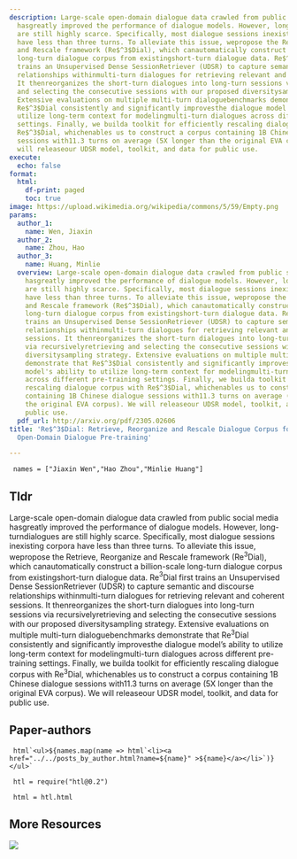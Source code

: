 ```yaml
---
description: Large-scale open-domain dialogue data crawled from public social media
  hasgreatly improved the performance of dialogue models. However, long-turndialogues
  are still highly scarce. Specifically, most dialogue sessions inexisting corpora
  have less than three turns. To alleviate this issue, wepropose the Retrieve, Reorganize
  and Rescale framework (Re$^3$Dial), which canautomatically construct a billion-scale
  long-turn dialogue corpus from existingshort-turn dialogue data. Re$^3$Dial first
  trains an Unsupervised Dense SessionRetriever (UDSR) to capture semantic and discourse
  relationships withinmulti-turn dialogues for retrieving relevant and coherent sessions.
  It thenreorganizes the short-turn dialogues into long-turn sessions via recursivelyretrieving
  and selecting the consecutive sessions with our proposed diversitysampling strategy.
  Extensive evaluations on multiple multi-turn dialoguebenchmarks demonstrate that
  Re$^3$Dial consistently and significantly improvesthe dialogue model's ability to
  utilize long-term context for modelingmulti-turn dialogues across different pre-training
  settings. Finally, we builda toolkit for efficiently rescaling dialogue corpus with
  Re$^3$Dial, whichenables us to construct a corpus containing 1B Chinese dialogue
  sessions with11.3 turns on average (5X longer than the original EVA corpus). We
  will releaseour UDSR model, toolkit, and data for public use.
execute:
  echo: false
format:
  html:
    df-print: paged
    toc: true
image: https://upload.wikimedia.org/wikipedia/commons/5/59/Empty.png
params:
  author_1:
    name: Wen, Jiaxin
  author_2:
    name: Zhou, Hao
  author_3:
    name: Huang, Minlie
  overview: Large-scale open-domain dialogue data crawled from public social media
    hasgreatly improved the performance of dialogue models. However, long-turndialogues
    are still highly scarce. Specifically, most dialogue sessions inexisting corpora
    have less than three turns. To alleviate this issue, wepropose the Retrieve, Reorganize
    and Rescale framework (Re$^3$Dial), which canautomatically construct a billion-scale
    long-turn dialogue corpus from existingshort-turn dialogue data. Re$^3$Dial first
    trains an Unsupervised Dense SessionRetriever (UDSR) to capture semantic and discourse
    relationships withinmulti-turn dialogues for retrieving relevant and coherent
    sessions. It thenreorganizes the short-turn dialogues into long-turn sessions
    via recursivelyretrieving and selecting the consecutive sessions with our proposed
    diversitysampling strategy. Extensive evaluations on multiple multi-turn dialoguebenchmarks
    demonstrate that Re$^3$Dial consistently and significantly improvesthe dialogue
    model's ability to utilize long-term context for modelingmulti-turn dialogues
    across different pre-training settings. Finally, we builda toolkit for efficiently
    rescaling dialogue corpus with Re$^3$Dial, whichenables us to construct a corpus
    containing 1B Chinese dialogue sessions with11.3 turns on average (5X longer than
    the original EVA corpus). We will releaseour UDSR model, toolkit, and data for
    public use.
  pdf_url: http://arxiv.org/pdf/2305.02606
title: 'Re$^3$Dial: Retrieve, Reorganize and Rescale Dialogue Corpus for Long-Turn
  Open-Domain Dialogue Pre-training'

---
```

```ojs

 names = ["Jiaxin Wen","Hao Zhou","Minlie Huang"] 

``` 

## Tldr 
Large-scale open-domain dialogue data crawled from public social media hasgreatly improved the performance of dialogue models. However, long-turndialogues are still highly scarce. Specifically, most dialogue sessions inexisting corpora have less than three turns. To alleviate this issue, wepropose the Retrieve, Reorganize and Rescale framework (Re$^3$Dial), which canautomatically construct a billion-scale long-turn dialogue corpus from existingshort-turn dialogue data. Re$^3$Dial first trains an Unsupervised Dense SessionRetriever (UDSR) to capture semantic and discourse relationships withinmulti-turn dialogues for retrieving relevant and coherent sessions. It thenreorganizes the short-turn dialogues into long-turn sessions via recursivelyretrieving and selecting the consecutive sessions with our proposed diversitysampling strategy. Extensive evaluations on multiple multi-turn dialoguebenchmarks demonstrate that Re$^3$Dial consistently and significantly improvesthe dialogue model's ability to utilize long-term context for modelingmulti-turn dialogues across different pre-training settings. Finally, we builda toolkit for efficiently rescaling dialogue corpus with Re$^3$Dial, whichenables us to construct a corpus containing 1B Chinese dialogue sessions with11.3 turns on average (5X longer than the original EVA corpus). We will releaseour UDSR model, toolkit, and data for public use.

## Paper-authors

```ojs

 html`<ul>${names.map(name => html`<li><a href="../../posts_by_author.html?name=${name}" >${name}</a></li>`)}</ul>` 

``` 

```ojs

 htl = require("htl@0.2") 

``` 

```ojs

 html = htl.html 

``` 

## More Resources
[![](https://img.shields.io/badge/PDF-green?style=flat)]({{< meta params.pdf_url >}})
